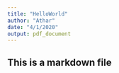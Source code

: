 ```yaml
---
title: "HelloWorld"
author: "Athar"
date: "4/1/2020"
output: pdf_document
---
```

## This is a markdown file
